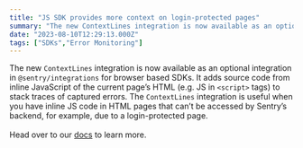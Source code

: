 ```yaml
---
title: "JS SDK provides more context on login-protected pages"
summary: "The new ContextLines integration is now available as an optional integration in @sentry/integrations for browser based SDKs. It adds source code from inline..."
date: "2023-08-10T12:29:13.000Z"
tags: ["SDKs","Error Monitoring"]
---
```


  The new `ContextLines` integration is now available as an optional integration in `@sentry/integrations` for browser based SDKs. It adds source code from inline JavaScript of the current page’s HTML (e.g. JS in `<script>` tags) to stack traces of captured errors. The `ContextLines` integration is useful when you have inline JS code in HTML pages that can’t be accessed by Sentry’s backend, for example, due to a login-protected page.\
\
Head over to our [docs](https://docs.sentry.io/platforms/javascript/configuration/integrations/plugin/#contextlines) to learn more.
